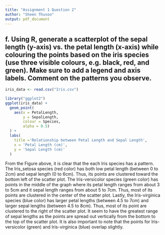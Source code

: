 ```yaml
---
title: "Assignment 1 Question 2"
author: "Sheen Thusoo"
output: pdf_document
---
```


## f. Using R, generate a scatterplot of the sepal length (y-axis) vs. the petal length (x-axis) while colouring the points based on the iris species (use three visible colours, e.g. black, red, and green). Make sure to add a legend and axis labels. Comment on the patterns you observe.

```r
iris_data <- read.csv("Iris.csv")

library("ggplot2")
ggplot(iris_data) + 
  geom_point(
    aes(x = PetalLength,
        y = SepalLength, 
        colour = Species,
        alpha = 0.5)
  ) +
  labs(
    title ='Relationship between Petal Length and Sepal Length',
    x = 'Petal Length (cm)',
    y = 'Sepal Length (cm)'
  )
```

From the Figure above, it is clear that the each Iris species has a pattern. The Iris_setosa species (red color) has both low petal length (between 0 to 2cm) and sepal length (0 to 6cm). Thus, its points are clustered toward the bottom left of the scatter plot. The Iris-versicolor species (green color) has points in the middle of the graph where its petal length ranges from about 3 to 5cm and it sepal length ranges from about 5 to 7cm. Thus, most of its points are clustered in the center of the scatter plot. Lastly, the Iris-virginica species (blue color) has larger petal lengths (between 4.5 to 7cm) and larger sepal lengths (between 4.5 to 8cm). Thus, most of its point are clustered to the right of the scatter plot. It seem to have the greatest range of sepal lengths as the points are spread out vertically from the bottom to the top of the scatter plot. It is also important to note that the points for Iris-versicolor (green) and Iris-virginica (blue) overlap slightly.

